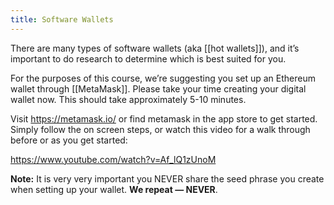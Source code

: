 ```yaml
---
title: Software Wallets
---
```




There are many types of software wallets (aka [[hot wallets]]), and it’s important to do research to determine which is best suited for you.

For the purposes of this course, we’re suggesting you set up an Ethereum wallet through [[MetaMask]]. Please take your time creating your digital wallet now. This should take approximately 5-10 minutes.

Visit https://metamask.io/ or find metamask in the app store to get started. Simply follow the on screen steps, or watch this video for a walk through before or as you get started:

https://www.youtube.com/watch?v=Af_lQ1zUnoM

**Note:** It is very very important you NEVER share the seed phrase you create when setting up your wallet. **We repeat — NEVER**.
